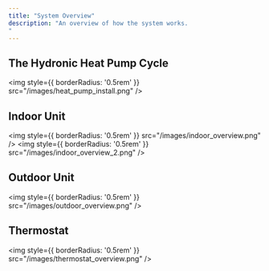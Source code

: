 ```yaml
---
title: "System Overview"
description: "An overview of how the system works.
"
---
```


## The Hydronic Heat Pump Cycle

<img
  style={{ borderRadius: '0.5rem' }}
  src="/images/heat_pump_install.png"
/>

## Indoor Unit

<img
  style={{ borderRadius: '0.5rem' }}
  src="/images/indoor_overview.png"
/>
<img
  style={{ borderRadius: '0.5rem' }}
  src="/images/indoor_overview_2.png"
/>

## Outdoor Unit

<img
  style={{ borderRadius: '0.5rem' }}
  src="/images/outdoor_overview.png"
/>

## Thermostat

<img
  style={{ borderRadius: '0.5rem' }}
  src="/images/thermostat_overview.png"
/>

